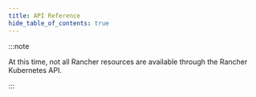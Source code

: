 ---
title: API Reference
hide_table_of_contents: true
---

<head>
  <link rel="canonical" href="https://ranchermanager.docs.rancher.com/api/api-reference"/>
</head>

:::note

At this time, not all Rancher resources are available through the Rancher Kubernetes API.

:::


<ApiDocMdx id="rancher-api" />